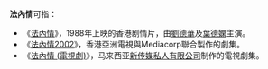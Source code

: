 '''法內情'''可指：
*《[[法內情|法內情]]》，1988年上映的香港剧情片，由[[劉德華|劉德華]]及[[葉德嫻|葉德嫻]]主演。
*《[[法內情2002|法內情2002]]》，香港亞洲電視與Mediacorp聯合製作的劇集。
*《[[法內情_(電視劇)|法內情 (電視劇)]]》，马来西亚[[新传媒私人有限公司|新传媒私人有限公司]]制作的電視劇集。

{{消歧义|Cat=三字作品消歧義}}
